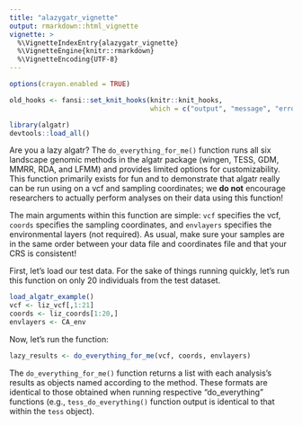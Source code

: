 ```yaml
---
title: "alazygatr_vignette"
output: rmarkdown::html_vignette
vignette: >
  %\VignetteIndexEntry{alazygatr_vignette}
  %\VignetteEngine{knitr::rmarkdown}
  %\VignetteEncoding{UTF-8}
---
```


```r
options(crayon.enabled = TRUE)

old_hooks <- fansi::set_knit_hooks(knitr::knit_hooks, 
                                   which = c("output", "message", "error"))
```

```r
library(algatr)
devtools::load_all()
```

Are you a lazy algatr? The `do_everything_for_me()` function runs all six landscape genomic methods in the algatr package (wingen, TESS, GDM, MMRR, RDA, and LFMM) and provides limited options for customizability. This function primarily exists for fun and to demonstrate that algatr really can be run using on a vcf and sampling coordinates; we **do not** encourage researchers to actually perform analyses on their data using this function!

The main arguments within this function are simple: `vcf` specifies the vcf, `coords` specifies the sampling coordinates, and `envlayers` specifies the environmental layers (not required). As usual, make sure your samples are in the same order between your data file and coordinates file and that your CRS is consistent!

First, let's load our test data. For the sake of things running quickly, let's run this function on only 20 individuals from the test dataset.

```r
load_algatr_example()
vcf <- liz_vcf[,1:21]
coords <- liz_coords[1:20,]
envlayers <- CA_env
```

Now, let's run the function:

```r
lazy_results <- do_everything_for_me(vcf, coords, envlayers)
```

The `do_everything_for_me()` function returns a list with each analysis's results as objects named according to the method. These formats are identical to those obtained when running respective "do_everything" functions (e.g., `tess_do_everything()` function output is identical to that within the `tess` object).
